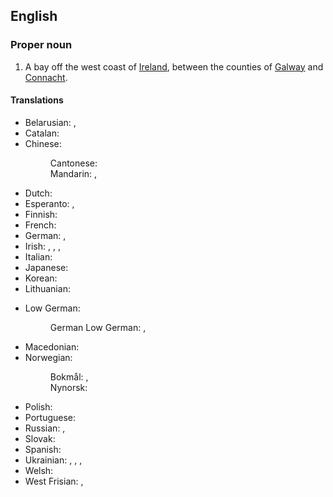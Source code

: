 ==English==
{{wikipedia}}

===Proper noun===
{{en-proper noun|head=[[Galway]] [[bay|Bay]]}}

# A bay off the west coast of [[Ireland]], between the counties of [[Galway]] and [[Connacht]].

====Translations====
{{trans-top|bay off the west coast of Ireland}}
* Belarusian: {{t|be|залі́ў Го́луэй|m}}, {{t|be|Го́луэй|m}}
* Catalan: {{t|ca|badia de Galway|f}}
* Chinese:
*: Cantonese: {{t|yue|加列維灣|tr=gaa1 lit6 wai4 waan1}}
*: Mandarin: {{t|cmn|戈爾韋灣}}, {{t|cmn|戈尔韦湾|tr=Gē'ěrwéi wān}}
* Dutch: {{t|nl|Baai van Galway|f}}
* Esperanto: {{t|eo|Galiva golfo}}, {{t|eo|golfo de Galivo}}
* Finnish: {{t|fi|[[Galway|Galwayn]][[lahti]]}}
* French: {{t|fr|baie de Galway|f}}
* German: {{t|de|Galway Bay|f}}, {{t|de|Galwaybucht|f}}
* Irish: {{t|ga|Cuan na Gaillimhe|m}}, {{t|ga|Bá na Gaillimhe|f}}, {{qualifier|dated}} {{t|ga|Loch Lurgain|m}}, {{t|ga|Loch Lurgan|m}}
* Italian: {{t|it|baia di Galway|f}}
* Japanese: {{t|ja|ゴールウェイ湾|tr=ゴールウェイわん, Gōruwei-wan}}
* Korean: {{t|ko|^골웨이 만}}
* Lithuanian: {{t|lt|Golvėjaus įlanka|f}}
{{trans-mid}}
* Low German:
*: German Low German: {{t|nds-de|Galwaybucht|f}}, {{t|nds-de|Galway Bay|f}}
* Macedonian: {{t|mk|Го́лвејски За́лив|m}}
* Norwegian:
*: Bokmål: {{t|nb|Galway Bay|m|f}}, {{t|nb|Galwaybukten|m|f}}
*: Nynorsk: {{t|nn|Galway Bay|f}}
* Polish: {{t|pl|Zatoka Galway|f}}
* Portuguese: {{t|pt|Baía de Galway|f}}
* Russian: {{t|ru|зали́в Го́луэй|m}}, {{t|ru|Го́луэй|m}}
* Slovak: {{t|sk|Galwayský záliv|m}}
* Spanish: {{t|es|Bahía de Galway|f}}
* Ukrainian: {{t|uk|зато́ка Го́лвей|f}}, {{t|uk|зато́ка Го́луей|f}}, {{t|uk|Го́лвей|m}}, {{t|uk|Го́луей|m}}
* Welsh: {{t|cy|Bae Galway|m}}
* West Frisian: {{t|fy|Baai fan Galway|f}}, {{t|fy|Galwaybaai|f}}
{{trans-bottom}}

{{topics|en|Seas|Ireland}}